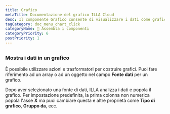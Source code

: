```yaml
---
title: Grafico
metaTitle: Documentazione del grafico ILLA Cloud
desc: Il componente Grafico consente di visualizzare i dati come grafici e grafici. È costruito utilizzando Chart.js.
tagCategory: doc_menu_chart_click
categoryName: 🧬 Assembla i componenti
categoryPriority: 6
postPriority: 1
---
```


## <h2 hidden>Grafico</h2>

### Mostra i dati in un grafico

È possibile utilizzare azioni e trasformatori per costruire grafici. Puoi fare riferimento ad un array o ad un oggetto nel campo **Fonte dati** per un grafico. 

Dopo aver selezionato una fonte di dati, ILLA analizza i dati e popola il grafico. Per impostazione predefinita, la prima colonna non numerica popola l'asse **X** ma puoi cambiare questa e altre proprietà come **Tipo di grafico**, **Gruppo da**, ecc.

<img src='https://cdn.illacloud.com/official-website/img/docs/assemble/chart1.png' alt="" />

<img src='https://cdn.illacloud.com/official-website/img/docs/assemble/chart2.png' alt="" />
